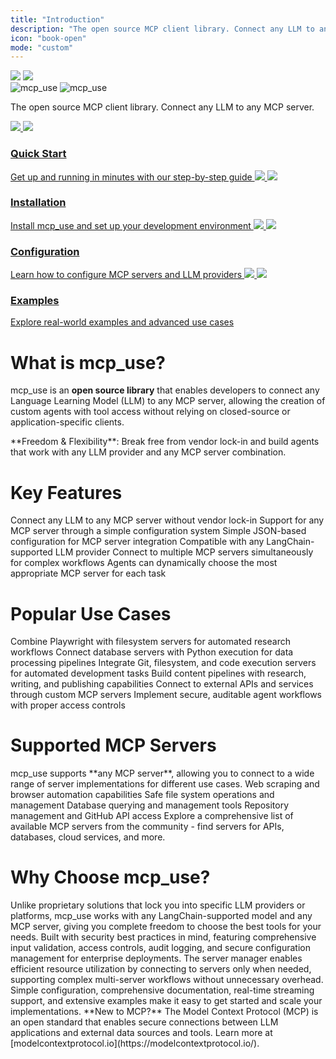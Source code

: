 ---
title: "Introduction"
description: "The open source MCP client library. Connect any LLM to any MCP server without vendor lock-in."
icon: "book-open"
mode: "custom"
---



<div className="absolute inset-0 z-[-10]">
  <img
    src="/images/02.png"
    className="block dark:hidden pointer-events-none w-full h-full object-cover"
  />
  <img
    src="/images/02.png"
    className="hidden dark:block pointer-events-none w-full h-full object-cover opacity-40"
  />
</div>

<div className="px-4 py-8 mt-24 lg:pb-24 max-w-3xl mx-auto">
<div className="text-center">
<img
  src="/logo/light.svg"
  className="block dark:hidden mx-auto h-16 w-auto"
  alt="mcp_use"
/>
<img
  src="/logo/dark.svg"
  className="hidden dark:block mx-auto h-16 w-auto"
  alt="mcp_use"
/>
</div>

<p className="max-w-xl mx-auto px-4 mt-4 text-lg text-center text-gray-500 dark:text-zinc-500">
The open source MCP client library. Connect any LLM to any MCP server.

</p>

<div className="px-6 lg:px-0 mt-12 lg:mt-24 grid sm:grid-cols-2 gap-x-6 gap-y-4">
<a className="group cursor-pointer pb-8" href="/getting-started/quickstart">
  <img src="/images/quickstart-light.png" className="block dark:hidden pointer-events-none group-hover:scale-105 transition-all duration-100" />
  <img src="/images/quickstart-dark.png" className="pointer-events-none group-hover:scale-105 transition-all duration-100 hidden dark:block" />
  <h3 className="mt-5 text-gray-900 dark:text-zinc-50 font-medium">Quick Start</h3>
  <span className="mt-1.5">
    Get up and running in minutes with our step-by-step guide
  </span>
</a>

<a className="group cursor-pointer pb-8" href="/getting-started/installation">
  <img src="/images/installation-light.png" className="block dark:hidden pointer-events-none group-hover:scale-105 transition-all duration-100" />
  <img src="/images/installation-dark.png" className="pointer-events-none group-hover:scale-105 transition-all duration-100 hidden dark:block" />
  <h3 className="mt-5 text-gray-900 dark:text-zinc-50 font-medium">Installation</h3>
  <span className="mt-1.5">
    Install mcp_use and set up your development environment
  </span>
</a>

<a className="group cursor-pointer pb-8" href="/getting-started/configuration">
  <img src="/images/configuration-light.png" className="block dark:hidden pointer-events-none group-hover:scale-105 transition-all duration-100" />
  <img src="/images/configuration-dark.png" className="pointer-events-none group-hover:scale-105 transition-all duration-100 hidden dark:block" />
  <h3 className="mt-5 text-gray-900 dark:text-zinc-50 font-medium">Configuration</h3>
  <span className="mt-1.5">
    Learn how to configure MCP servers and LLM providers
  </span>
</a>

<a className="group cursor-pointer pb-8" href="https://github.com/mcp-use/mcp-use/tree/main/examples">
  <img src="/images/examples-light.png" className="block dark:hidden pointer-events-none group-hover:scale-105 transition-all duration-100" />
  <img src="/images/examples-dark.png" className="pointer-events-none group-hover:scale-105 transition-all duration-100 hidden dark:block" />
  <h3 className="mt-5 text-gray-900 dark:text-zinc-50 font-medium">Examples</h3>
  <span className="mt-1.5">
    Explore real-world examples and advanced use cases
  </span>
</a>

</div>

</div>

<div className="max-w-5xl mx-auto px-6 py-16">


# What is mcp_use?

mcp_use is an **open source library** that enables developers to connect any Language Learning Model (LLM) to any MCP server, allowing the creation of custom agents with tool access without relying on closed-source or application-specific clients.

<Note>
**Freedom & Flexibility**: Break free from vendor lock-in and build agents that work with any LLM provider and any MCP server combination.
</Note>

# Key Features

<CardGroup cols={2}>
  <Card title="Open Source" icon="code" href="/development">
    Connect any LLM to any MCP server without vendor lock-in
  </Card>
  <Card title="Flexible Configuration" icon="server" href="/getting-started/configuration">
    Support for any MCP server through a simple configuration system
  </Card>
  <Card title="Easy Setup" icon="grid-2x2-check" href="getting-started/installation">
    Simple JSON-based configuration for MCP server integration
  </Card>
  <Card title="Universal LLM Support" icon="globe" href="/agent/llm-integration">
    Compatible with any LangChain-supported LLM provider
  </Card>
  <Card title="Multi-Server Support" icon="network" href="/advanced/multi-server-setup">
    Connect to multiple MCP servers simultaneously for complex workflows
  </Card>
  <Card title="Dynamic Server Selection" icon="shuffle" href="/agent/server-manager">
    Agents can dynamically choose the most appropriate MCP server for each task
  </Card>
</CardGroup>

# Popular Use Cases

<CardGroup cols={3}>
  <Card title="Web Scraping & Research" icon="globe" href="/getting-started/quickstart">
    Combine Playwright with filesystem servers for automated research workflows
  </Card>
  <Card title="Data Analysis" icon="chart-bar" href="/advanced/multi-server-setup">
    Connect database servers with Python execution for data processing pipelines
  </Card>
  <Card title="Development Automation" icon="git-pull-request" href="/agent/streaming">
    Integrate Git, filesystem, and code execution servers for automated development tasks
  </Card>
  <Card title="Content Generation" icon="file-text" href="/advanced/building-custom-agents">
    Build content pipelines with research, writing, and publishing capabilities
  </Card>
  <Card title="API Integration" icon="plug" href="/client/connection-types">
    Connect to external APIs and services through custom MCP servers
  </Card>
  <Card title="Security & Compliance" icon="shield" href="/advanced/security">
    Implement secure, auditable agent workflows with proper access controls
  </Card>
</CardGroup>

# Supported MCP Servers

<Info>
mcp_use supports **any MCP server**, allowing you to connect to a wide range of server implementations for different use cases.
</Info>

<CardGroup cols={2}>
  <Card title="Playwright" icon="globe" href="https://github.com/microsoft/playwright-python">
    Web scraping and browser automation capabilities
  </Card>
  <Card title="Filesystem" icon="folder" href="https://github.com/modelcontextprotocol/servers/tree/main/src/filesystem">
    Safe file system operations and management
  </Card>
  <Card title="SQLite" icon="database" href="https://github.com/modelcontextprotocol/servers/tree/main/src/sqlite">
    Database querying and management tools
  </Card>
  <Card title="GitHub" icon="github" href="https://github.com/modelcontextprotocol/servers/tree/main/src/github">
    Repository management and GitHub API access
  </Card>
</CardGroup>

<Card title="Awesome MCP Servers" icon="star" href="https://github.com/punkpeye/awesome-mcp-servers" horizontal>
  Explore a comprehensive list of available MCP servers from the community - find servers for APIs, databases, cloud services, and more.
</Card>

# Why Choose mcp_use?

<AccordionGroup>
  <Accordion title="True Multi-Provider Freedom">
    Unlike proprietary solutions that lock you into specific LLM providers or platforms, mcp_use works with any LangChain-supported model and any MCP server, giving you complete freedom to choose the best tools for your needs.
  </Accordion>

  <Accordion title="Production-Ready Security">
    Built with security best practices in mind, featuring comprehensive input validation, access controls, audit logging, and secure configuration management for enterprise deployments.
  </Accordion>

  <Accordion title="Scalable Architecture">
    The server manager enables efficient resource utilization by connecting to servers only when needed, supporting complex multi-server workflows without unnecessary overhead.
  </Accordion>

  <Accordion title="Developer Experience">
    Simple configuration, comprehensive documentation, real-time streaming support, and extensive examples make it easy to get started and scale your implementations.
  </Accordion>
</AccordionGroup>

<Tip>
**New to MCP?** The Model Context Protocol (MCP) is an open standard that enables secure connections between LLM applications and external data sources and tools. Learn more at [modelcontextprotocol.io](https://modelcontextprotocol.io/).
</Tip>

</div>
